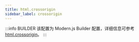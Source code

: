 ```yaml
---
title: html.crossorigin
sidebar_label: crossorigin
---
```


:::info BUILDER
该配置为 Modern.js Builder 配置，详细信息可参考 [html.crossorigin](https://modernjs.dev/builder/api/config-html.html#html-crossorigin)。
:::


<Main />
